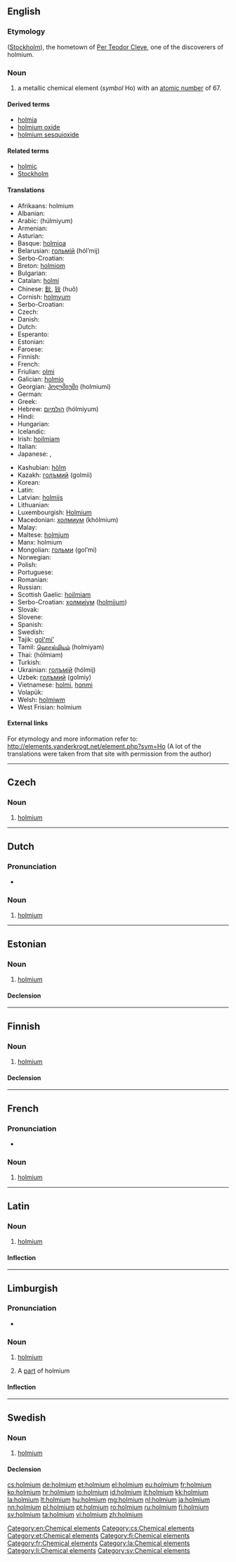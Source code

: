 {{also|Holmium}}
==English==

{{elements|Ho|dysprosium|Dy|erbium|Er}}

===Etymology===
{{etyl|la}} {{term|Holmia}} ([[Stockholm]]), the hometown of [[w:Per Teodor Cleve|Per Teodor Cleve]], one of the discoverers of holmium.

===Noun===
{{en-noun|-}}
{{wikipedia}}

# a metallic chemical element (''symbol'' Ho) with an [[atomic number]] of 67.

====Derived terms====
* [[holmia]]
* [[holmium oxide]]
* [[holmium sesquioxide]]

====Related terms====
* [[holmic]]
* [[Stockholm]]

====Translations====
{{rfc-tsort|duplicate language: Serbo-Croatian}}
{{trans-top|chemical element}}
* Afrikaans: holmium
* Albanian: {{t-|sq|holmium|xs=Albanian}}
* Arabic: {{Arab|[[هلميوم]]}} (húlmiyum) {{m}}
* Armenian: {{t-|hy|հոլմիում|tr=holmium}}
* Asturian: {{t-|ast|holmiu|m}}
* Basque: [[holmioa]]
* Belarusian: [[гольмiй]] (hól’mij) {{m}}
* Serbo-Croatian: {{t|sh|holmij}}
* Breton: [[holmiom]]
* Bulgarian: {{t-|bg|холмий|m|tr=hólmij}}
* Catalan: [[holmi]]
* Chinese: [[鈥]], [[钬]] (huǒ)
* Cornish: [[holmyum]]
* Serbo-Croatian: {{t|sh|holmij}}
* Czech: {{t+|cs|holmium}}
* Danish: {{t-|da|holmium}}
* Dutch: {{t+|nl|holmium|n}}
* Esperanto: {{t-|eo|holmio|xs=Esperanto}}
* Estonian: {{t+|et|holmium}}
* Faroese: {{t-|fo|holmium|xs=Faroese}}
* Finnish: {{t+|fi|holmium}}
* French: {{t+|fr|holmium|m}}
* Friulian: [[olmi]]
* Galician: [[holmio]]
* Georgian: [[ჰოლმიუმი]] (holmiumi)
* German: {{t+|de|Holmium|n}}
* Greek: {{t+|el|όλμιο|n|tr=ólmio}}
* Hebrew: [[הולמיום]] (hólmiyum)
* Hindi: {{t|hi|पांडुला|tr=paandulaa|sc=Deva}}
* Hungarian: {{t+|hu|holmium}}
* Icelandic: {{t-|is|holmín}}
* Irish: [[hoilmiam]]
* Italian: {{t+|it|olmio|m}}
* Japanese: {{t+|ja|ホルミウム|tr=horumiumu}}, {{t|ja|鈥|sc=Jpan}}
{{trans-mid}}
* Kashubian: [[hòlm]]
* Kazakh: [[голъмий]] (golmii)
* Korean: {{t+|ko|홀뮴|tr=holmyum}}
* Latin: {{t+|la|holmium}}
* Latvian: [[holmijs]]
* Lithuanian: {{t+|lt|holmis|xs=Lithuanian}}
* Luxembourgish: [[Holmium]]
* Macedonian: [[холмиум]] (khólmium) {{m}}
* Malay: {{t-|ms|holmium|xs=Malay}}
* Maltese: [[holmjum]]
* Manx: holmium
* Mongolian: [[гольми]] (gol’mi)
* Norwegian: {{t-|no|holmium}}
* Polish: {{t+|pl|holm|m}}
* Portuguese: {{t+|pt|hólmio|m}}
* Romanian: {{t+|ro|holmiu|n}}
* Russian: {{t+|ru|гольмий|m|tr=gól’mij}}
* Scottish Gaelic: [[hoilmiam]]
* Serbo-Croatian: [[холмиjум]] ([[holmijum]]) {{m}}
* Slovak: {{t-|sk|holmium}}
* Slovene: {{t+|sl|holmij}}
* Spanish: {{t+|es|holmio|m}}
* Swedish: {{t+|sv|holmium|n}}
* Tajik: [[gol'mi']]
* Tamil: [[ஹொல்மியம்]] (holmiyam)
* Thai: {{Thai|[[โฮลเมียม]]}} (hōlmiam)
* Turkish: {{t+|tr|holmiyum}}
* Ukrainian: [[голъмiй]] (hólmij) {{m}}
* Uzbek: [[голъмий]] (golmiy)
* Vietnamese: [[holmi]], [[honmi]]
* Volapük: {{t+|vo|holmin}}
* Welsh: [[holmiwm]]
* West Frisian: holmium
{{trans-bottom}}

====External links====
For etymology and more information refer to:
http://elements.vanderkrogt.net/element.php?sym=Ho
(A lot of the translations were taken from that site with permission from the author)

[[Category:en:Chemical elements]]

----

==Czech==

===Noun===
{{cs-noun|g=n}}

# [[#English|holmium]]

[[Category:cs:Chemical elements]]

----

==Dutch==
{{wikipedia|lang=nl}}
{{elements|Ho|dysprosium|Dy|erbium|Er|lang=nl}}

===Pronunciation===
* {{audio|Nl-holmium.ogg|Audio}}

===Noun===
{{nl-noun|n|-|-}}

# [[#English|holmium]]

----

==Estonian==

===Noun===
{{et-noun|holmiumi|holmiumi|par2=holmiumit}}

# [[#English|holmium]]

====Declension====
{{et-decl-seminar|holmium}}
{{et-decl-redel|holmium}}

[[Category:et:Chemical elements]]

----

==Finnish==
{{wikipedia|lang=fi}}

===Noun===
{{fi-noun}}

# [[#English|holmium]]

====Declension====
{{fi-decl-risti|holmium|i=0}}

[[Category:fi:Chemical elements]]

----

==French==
{{wikipedia|lang=fr}}

===Pronunciation===
* {{IPA|/ɔl.mjɔm/|lang=fr}}

===Noun===
{{fr-noun-unc|m}}

# [[#English|holmium]]

[[Category:fr:Chemical elements]]

----

==Latin==
{{wikipedia|lang=la}}

===Noun===
{{la-noun|holmium|holmii|holmiī|n|second}}

# [[#English|holmium]]

====Inflection====
{{la-decl-2nd-N|holmi}}

[[Category:la:Chemical elements]]

----

==Limburgish==

===Pronunciation===
* {{IPA|[ˈho˨lɱɔ˧m]|lang=li}}

===Noun===
{{li-noun|g=n}}

# {{uncountable|lang=li}} [[holmium#English|holmium]]
# A [[part]] of holmium

====Inflection====
{{li-decl-noun-um|holmi}}

[[Category:li:Chemical elements]]

----

==Swedish==
{{wikipedia|lang=sv}}

===Noun===
{{sv-noun|g=n}}

# [[#English|holmium]]

====Declension====
{{sv-noun-unc-irreg-n|2=holmiumet}}

[[Category:sv:Chemical elements]]

[[cs:holmium]]
[[de:holmium]]
[[et:holmium]]
[[el:holmium]]
[[eu:holmium]]
[[fr:holmium]]
[[ko:holmium]]
[[hr:holmium]]
[[io:holmium]]
[[id:holmium]]
[[it:holmium]]
[[kk:holmium]]
[[la:holmium]]
[[lt:holmium]]
[[hu:holmium]]
[[mg:holmium]]
[[nl:holmium]]
[[ja:holmium]]
[[nn:holmium]]
[[pl:holmium]]
[[pt:holmium]]
[[ro:holmium]]
[[ru:holmium]]
[[fi:holmium]]
[[sv:holmium]]
[[ta:holmium]]
[[vi:holmium]]
[[zh:holmium]]